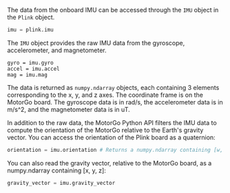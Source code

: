 
The data from the onboard IMU can be accessed through the `IMU` object in the `Plink` object.

```python
imu = plink.imu
```

The `IMU` object provides the raw IMU data from the gyroscope, accelerometer, and magnetometer.
```
gyro = imu.gyro
accel = imu.accel
mag = imu.mag
```

The data is returned as `numpy.ndarray` objects, each containing 3 elements corresponding to the x, y, and z axes. The coordinate frame is on the MotorGo board. The gyroscope data is in rad/s, the accelerometer data is in m/s^2, and the magnetometer data is in uT.

In addition to the raw data, the MotorGo Python API filters the IMU data to compute the orientation of the MotorGo relative to the Earth's gravity vector. You can access the orientation of the Plink board as a quaternion:


```python
orientation = imu.orientation # Returns a numpy.ndarray containing [w, x, y, z]
```

You can also read the gravity vector, relative to the MotorGo board, as a numpy.ndarray containing [x, y, z]:

```python
gravity_vector = imu.gravity_vector
```